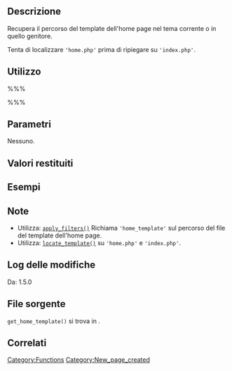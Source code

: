 {{Languages|
{{en|Function Reference/get_home_template}}
{{it|Riferimento funzioni/get_home_template}}
}}

== Descrizione ==
Recupera il percorso del template dell'home page nel tema corrente o in quello genitore.

Tenta di localizzare <tt>'home.php'</tt> prima di ripiegare su <tt>'index.php'</tt>. 

== Utilizzo ==
%%%<?php get_home_template() ?>%%%

== Parametri ==
Nessuno.

== Valori restituiti ==
{{it:Return||string|Restituisce il percorso del template dell'home page nel tema corrente o in quello genitore.}}

== Esempi ==
<!-- Need creative examples. Feel free to link to external examples. -->

== Note ==
* Utilizza: [[it:Riferimento_funzioni/apply_filters|<tt>apply_filters()</tt>]] Richiama <tt>'home_template'</tt> sul percorso del file del template dell'home page.
* Utilizza: [[it:Riferimento_funzioni/locate_template|<tt>locate_template()</tt>]] su <tt>'home.php'</tt> e <tt>'index.php'</tt>.

== Log delle modifiche ==
Da: 1.5.0

== File sorgente ==

<tt>get_home_template()</tt> si trova in {{Trac|wp-includes/template.php}}.

== Correlati ==
<!--
    To Do:
    Need to find related functions.
    Need to create groups of functions and create templates to add them to a page quickly.
    Some functions may be related to many groups of functions.
-->

{{it:Tag Footer}}

[[Category:Functions]]
[[Category:New_page_created]]